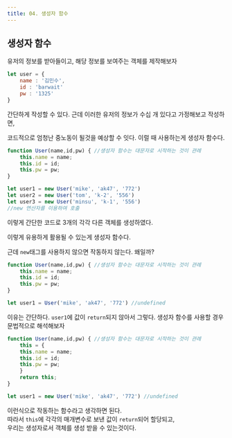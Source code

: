 ```yaml
---
title: 04. 생성자 함수
---
```


## 생성자 함수

유저의 정보를 받아들이고, 해당 정보를 보여주는 객체를 제작해보자

```jsx
let user = {
	name : '김민수',
	id : 'barwait'
	pw : '1325'
}
```

간단하게 작성할 수 있다. 근데 이러한 유저의 정보가 수십 개 있다고 가정해보고 작성하면, 

코드적으로 엄청난 중노동이 될것을 예상할 수 잇다. 이럴 때 사용하는게 생성자 함수다.

```jsx
function User(name,id,pw) { //생성자 함수는 대문자로 시작하는 것이 관례
	this.name = name;
	this.id = id;
	this.pw = pw;
}

let user1 = new User('mike', 'ak47', '772')
let user2 = new User('tom', 'k-2', '556')
let user3 = new User('minsu', 'k-1', '556')
//new 연산자를 이용하여 호출
```

이렇게 간단한 코드로 3개의 각각 다른 객체를 생성하였다. 

이렇게 유용하게 활용될 수 있는게 생성자 함수다. 

근데 `new`태그를 사용하지 않으면 작동하지 않는다. 왜일까?

 

```jsx
function User(name,id,pw) { //생성자 함수는 대문자로 시작하는 것이 관례
	this.name = name;
	this.id = id;
	this.pw = pw;
}

let user1 = User('mike', 'ak47', '772') //undefined
```

이유는 간단하다. `user1`에 값이 `return`되지 않아서 그렇다. 생성자 함수를 사용할 경우 문법적으로 해석해보자

```jsx
function User(name,id,pw) { //생성자 함수는 대문자로 시작하는 것이 관례
	this = {
	this.name = name;
	this.id = id;
	this.pw = pw;
	}
	return this;
}

let user1 = new User('mike', 'ak47', '772') //undefined
```

이런식으로 작동하는 함수라고 생각하면 된다. <br/>따라서 `this`에 각각의 매개변수로 보낸 값이 `return`되어 할당되고, <br/>우리는 생성자로서 객체를 생성 받을 수 있는것이다.
